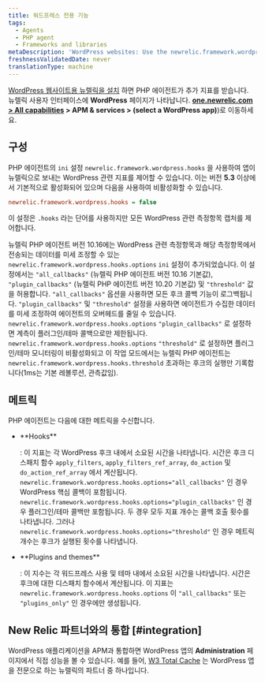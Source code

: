 ```yaml
---
title: 워드프레스 전용 기능
tags:
  - Agents
  - PHP agent
  - Frameworks and libraries
metaDescription: 'WordPress websites: Use the newrelic.framework.wordpress.hooks INI setting to capture special metrics for hooks, plugins, and themes with New Relic.'
freshnessValidatedDate: never
translationType: machine
---
```


[WordPress 웹사이트용 뉴렐릭을 설치](/docs/agents/php-agent/installation/install-php-agent-shared-hosting-service) 하면 PHP 에이전트가 추가 지표를 받습니다. 뉴렐릭 사용자 인터페이스에 <DNT>**WordPress**</DNT> 페이지가 나타납니다. <DNT>**[one.newrelic.com > All capabilities](https://one.newrelic.com/all-capabilities) > APM & services > (select a WordPress app)**</DNT>)로 이동하세요.

## 구성

PHP 에이전트의 `ini` 설정 `newrelic.framework.wordpress.hooks` 을 사용하여 앱이 뉴렐릭으로 보내는 WordPress 관련 지표를 제어할 수 있습니다. 이는 버전 <DNT>**5.3**</DNT> 이상에서 기본적으로 활성화되어 있으며 다음을 사용하여 비활성화할 수 있습니다.

```ini
newrelic.framework.wordpress.hooks = false
```

이 설정은 `.hooks` 라는 단어를 사용하지만 모든 WordPress 관련 측정항목 캡처를 제어합니다.

뉴렐릭 PHP 에이전트 버전 10.16에는 WordPress 관련 측정항목과 해당 측정항목에서 전송되는 데이터를 미세 조정할 수 있는 `newrelic.framework.wordpress.hooks.options` `ini` 설정이 추가되었습니다. 이 설정에서는 `"all_callbacks"` (뉴렐릭 PHP 에이전트 버전 10.16 기본값), `"plugin_callbacks"` (뉴렐릭 PHP 에이전트 버전 10.20 기본값) 및 `"threshold"` 값을 허용합니다. `"all_callbacks"` 옵션을 사용하면 모든 후크 콜백 기능이 로그백됩니다. `"plugin_callbacks"` 및 `"threshold"` 설정을 사용하면 에이전트가 수집한 데이터를 미세 조정하여 에이전트의 오버헤드를 줄일 수 있습니다. `newrelic.framework.wordpress.hooks.options` `"plugin_callbacks"` 로 설정하면 계측이 플러그인/테마 콜백으로만 제한됩니다. `newrelic.framework.wordpress.hooks.options` `"threshold"` 로 설정하면 플러그인/테마 모니터링이 비활성화되고 이 작업 모드에서는 뉴렐릭 PHP 에이전트는 `newrelic.framework.wordpress.hooks.threshold` 초과하는 후크의 실행만 기록합니다(1ms는 기본 레볼루션, 관측값임).

## 메트릭

PHP 에이전트는 다음에 대한 메트릭을 수신합니다.

* <DNT>
    **Hooks**
  </DNT>

  : 이 지표는 각 WordPress 후크 내에서 소요된 시간을 나타냅니다. 시간은 후크 디스패치 함수 `apply_filters`, `apply_filters_ref_array`, `do_action` 및 `do_action_ref_array` 에서 계산됩니다. `newrelic.framework.wordpress.hooks.options="all_callbacks"` 인 경우 WordPress 핵심 콜백이 포함됩니다. `newrelic.framework.wordpress.hooks.options="plugin_callbacks"` 인 경우 플러그인/테마 콜백만 포함됩니다. 두 경우 모두 지표 개수는 콜백 호출 횟수를 나타냅니다. 그러나 `newrelic.framework.wordpress.hooks.options="threshold"` 인 경우 메트릭 개수는 후크가 실행된 횟수를 나타냅니다.

* <DNT>
    **Plugins and themes**
  </DNT>

  : 이 지수는 각 워드프레스 사용 및 테마 내에서 소요된 시간을 나타냅니다. 시간은 후크에 대한 디스패치 함수에서 계산됩니다. 이 지표는 `newrelic.framework.wordpress.hooks.options` 이 `"all_callbacks"` 또는 `"plugins_only"` 인 경우에만 생성됩니다.

## New Relic 파트너와의 통합 [#integration]

WordPress 애플리케이션을 APM과 통합하면 WordPress 앱의 <DNT>**Administration**</DNT> 페이지에서 직접 성능을 볼 수 있습니다. 예를 들어, [W3 Total Cache](https://newrelic.com/blog/best-practices/web-performance-optimization-automation) 는 WordPress 앱을 전문으로 하는 뉴렐릭의 파트너 중 하나입니다.
